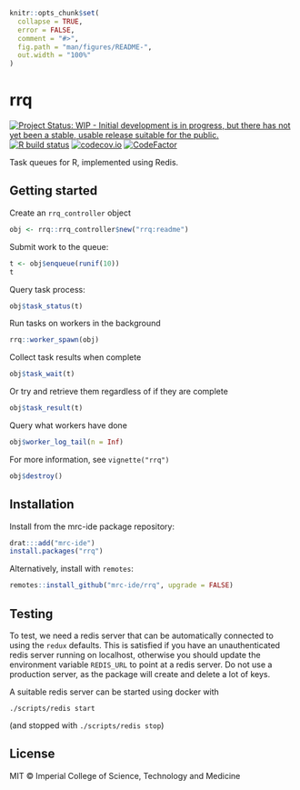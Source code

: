 <!-- README.md is generated from README.Rmd. Please edit that file -->

```r
knitr::opts_chunk$set(
  collapse = TRUE,
  error = FALSE,
  comment = "#>",
  fig.path = "man/figures/README-",
  out.width = "100%"
)
```

# rrq

<!-- badges: start -->
[![Project Status: WIP - Initial development is in progress, but there has not yet been a stable, usable release suitable for the public.](https://www.repostatus.org/badges/latest/wip.svg)](https://www.repostatus.org/#wip)
[![R build status](https://github.com/mrc-ide/rrq/workflows/R-CMD-check/badge.svg)](https://github.com/mrc-ide/rrq/actions)
[![codecov.io](https://codecov.io/github/mrc-ide/rrq/coverage.svg?branch=master)](https://codecov.io/github/mrc-ide/rrq?branch=master)
[![CodeFactor](https://www.codefactor.io/repository/github/mrc-ide/rrq/badge)](https://www.codefactor.io/repository/github/mrc-ide/rrq)
<!-- badges: end -->

Task queues for R, implemented using Redis.

## Getting started

Create an `rrq_controller` object

```r
obj <- rrq::rrq_controller$new("rrq:readme")
```

Submit work to the queue:

```r
t <- obj$enqueue(runif(10))
t
```

Query task process:

```r
obj$task_status(t)
```

Run tasks on workers in the background

```r
rrq::worker_spawn(obj)
```

Collect task results when complete

```r
obj$task_wait(t)
```

Or try and retrieve them regardless of if they are complete

```r
obj$task_result(t)
```

Query what workers have done

```r
obj$worker_log_tail(n = Inf)
```

For more information, see `vignette("rrq")`

```r
obj$destroy()
```

## Installation

Install from the mrc-ide package repository:

```r
drat:::add("mrc-ide")
install.packages("rrq")
```

Alternatively, install with `remotes`:

```r
remotes::install_github("mrc-ide/rrq", upgrade = FALSE)
```

## Testing

To test, we need a redis server that can be automatically connected to using the `redux` defaults.  This is satisfied if you have an unauthenticated redis server running on localhost, otherwise you should update the environment variable `REDIS_URL` to point at a redis server.  Do not use a production server, as the package will create and delete a lot of keys.

A suitable redis server can be started using docker with

```
./scripts/redis start
```

(and stopped with `./scripts/redis stop`)

## License

MIT © Imperial College of Science, Technology and Medicine
